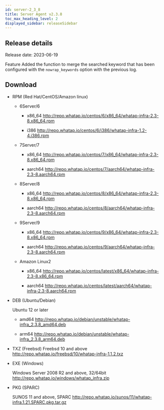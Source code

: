 ```yaml
---
id: server-2_3_8
title: Server Agent v2.3.8
toc_max_heading_level: 2
displayed_sidebar: releaseSidebar
---
```


## Release details

Release date: 2023-06-19

<p><Status>Feature</Status> Added the function to merge the searched keyword that has been configured with the <code>nowrap_keywords</code> option with the previous log.</p>

## Download

-   RPM (Red Hat/CentOS/Amazon linux)

    -   6Server/6

        -   x86_64 http://repo.whatap.io/centos/6/x86_64/whatap-infra-2.3-8.x86_64.rpm

        -   i386 http://repo.whatap.io/centos/6/i386/whatap-infra-1.2-4.i386.rpm

    -   7Server/7

        -   x86_64 http://repo.whatap.io/centos/7/x86_64/whatap-infra-2.3-8.x86_64.rpm

        -   aarch64 http://repo.whatap.io/centos/7/aarch64/whatap-infra-2.3-8.aarch64.rpm

    -   8Server/8

        -   x86_64 http://repo.whatap.io/centos/8/x86_64/whatap-infra-2.3-8.x86_64.rpm

        -   aarch64 http://repo.whatap.io/centos/8/aarch64/whatap-infra-2.3-8.aarch64.rpm

    -   9Server/9

        -   x86_64 http://repo.whatap.io/centos/9/x86_64/whatap-infra-2.3-8.x86_64.rpm

        -   aarch64 http://repo.whatap.io/centos/9/aarch64/whatap-infra-2.3-8.aarch64.rpm

    -   Amazon Linux2

        -   x86_64 http://repo.whatap.io/centos/latest/x86_64/whatap-infra-2.3-8.x86_64.rpm

        -   aarch64 http://repo.whatap.io/centos/latest/aarch64/whatap-infra-2.3-8.aarch64.rpm

-   DEB (Ubuntu/Debian)

    Ubuntu 12 or later

    -   amd64 http://repo.whatap.io/debian/unstable/whatap-infra_2.3.8_amd64.deb

    -   arm64 http://repo.whatap.io/debian/unstable/whatap-infra_2.3.8_arm64.deb

-   TXZ (Freebsd)
    Freebsd 10 and above http://repo.whatap.io/freebsd/10/whatap-infra-1.1.2.txz

-   EXE (Windows)

    Windows Server 2008 R2 and above, 32/64bit http://repo.whatap.io/windows/whatap_infra.zip

-   PKG (SPARC)

    SUNOS 11 and above, SPARC http://repo.whatap.io/sunos/11/whatap-infra.1.21.SPARC.pkg.tar.gz
